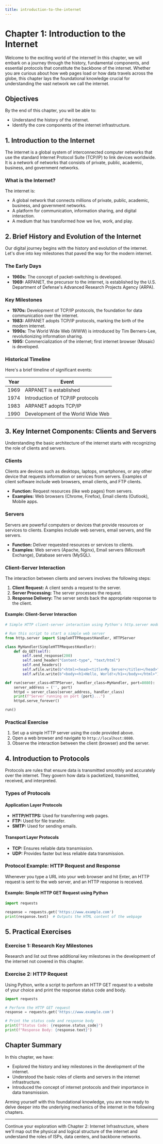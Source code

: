 ```yaml
---
title: introduction-to-the-internet
---
```


# Chapter 1: Introduction to the Internet

Welcome to the exciting world of the internet! In this chapter, we will embark on a journey through the history, fundamental components, and essential protocols that constitute the backbone of the internet. Whether you are curious about how web pages load or how data travels across the globe, this chapter lays the foundational knowledge crucial for understanding the vast network we call the internet.

## Objectives

By the end of this chapter, you will be able to:
- Understand the history of the internet.
- Identify the core components of the internet infrastructure.

## 1. Introduction to the Internet

The internet is a global system of interconnected computer networks that use the standard Internet Protocol Suite (TCP/IP) to link devices worldwide. It is a network of networks that consists of private, public, academic, business, and government networks.

### What is the Internet?

The internet is:
- A global network that connects millions of private, public, academic, business, and government networks.
- A platform for communication, information sharing, and digital interaction.
- A medium that has transformed how we live, work, and play.

## 2. Brief History and Evolution of the Internet

Our digital journey begins with the history and evolution of the internet. Let's dive into key milestones that paved the way for the modern internet.

### The Early Days

- **1960s:** The concept of packet-switching is developed.
- **1969:** ARPANET, the precursor to the internet, is established by the U.S. Department of Defense's Advanced Research Projects Agency (ARPA).

### Key Milestones

- **1970s:** Development of TCP/IP protocols, the foundation for data communication over the internet.
- **1983:** ARPANET adopts TCP/IP protocols, marking the birth of the modern internet.
- **1990s:** The World Wide Web (WWW) is introduced by Tim Berners-Lee, revolutionizing information sharing.
- **1995:** Commercialization of the internet; first internet browser (Mosaic) is developed.

### Historical Timeline

Here's a brief timeline of significant events:

| Year | Event |
|------|-------|
| 1969 | ARPANET is established |
| 1974 | Introduction of TCP/IP protocols |
| 1983 | ARPANET adopts TCP/IP |
| 1990 | Development of the World Wide Web |

## 3. Key Internet Components: Clients and Servers

Understanding the basic architecture of the internet starts with recognizing the role of clients and servers.

### Clients

Clients are devices such as desktops, laptops, smartphones, or any other device that requests information or services from servers. Examples of client software include web browsers, email clients, and FTP clients.

- **Function:** Request resources (like web pages) from servers.
- **Examples:** Web browsers (Chrome, Firefox), Email clients (Outlook), Mobile apps.

### Servers

Servers are powerful computers or devices that provide resources or services to clients. Examples include web servers, email servers, and file servers.

- **Function:** Deliver requested resources or services to clients.
- **Examples:** Web servers (Apache, Nginx), Email servers (Microsoft Exchange), Database servers (MySQL).

### Client-Server Interaction

The interaction between clients and servers involves the following steps:
1. **Client Request:** A client sends a request to the server.
2. **Server Processing:** The server processes the request.
3. **Response Delivery:** The server sends back the appropriate response to the client.

#### Example: Client-Server Interaction

```python
# Simple HTTP client-server interaction using Python's http.server module

# Run this script to start a simple web server
from http.server import SimpleHTTPRequestHandler, HTTPServer

class MyHandler(SimpleHTTPRequestHandler):
    def do_GET(self):
        self.send_response(200)
        self.send_header("Content-type", "text/html")
        self.end_headers()
        self.wfile.write(b"<html><head><title>My Server</title></head>")
        self.wfile.write(b"<body><h1>Hello, World!</h1></body></html>")

def run(server_class=HTTPServer, handler_class=MyHandler, port=8080):
    server_address = ('', port)
    httpd = server_class(server_address, handler_class)
    print(f"Server running on port {port}...")
    httpd.serve_forever()

run()
```

### Practical Exercise

1. Set up a simple HTTP server using the code provided above.
2. Open a web browser and navigate to `http://localhost:8080`.
3. Observe the interaction between the client (browser) and the server.

## 4. Introduction to Protocols

Protocols are rules that ensure data is transmitted smoothly and accurately over the internet. They govern how data is packetized, transmitted, received, and interpreted.

### Types of Protocols

#### Application Layer Protocols

- **HTTP/HTTPS:** Used for transferring web pages.
- **FTP:** Used for file transfer.
- **SMTP:** Used for sending emails.

#### Transport Layer Protocols

- **TCP:** Ensures reliable data transmission.
- **UDP:** Provides faster but less reliable data transmission.

### Protocol Example: HTTP Request and Response

Whenever you type a URL into your web browser and hit Enter, an HTTP request is sent to the web server, and an HTTP response is received. 

#### Example: Simple HTTP GET Request using Python

```python
import requests

response = requests.get('https://www.example.com')
print(response.text)  # Outputs the HTML content of the webpage
```

## 5. Practical Exercises

### Exercise 1: Research Key Milestones

Research and list out three additional key milestones in the development of the internet not covered in this chapter.

### Exercise 2: HTTP Request

Using Python, write a script to perform an HTTP GET request to a website of your choice and print the response status code and body.

```python
import requests

# Perform the HTTP GET request
response = requests.get('https://www.example.com')

# Print the status code and response body
print(f"Status Code: {response.status_code}")
print(f"Response Body: {response.text}")
```

## Chapter Summary

In this chapter, we have:
- Explored the history and key milestones in the development of the internet.
- Understood the basic roles of clients and servers in the internet infrastructure.
- Introduced the concept of internet protocols and their importance in data transmission.

Arming yourself with this foundational knowledge, you are now ready to delve deeper into the underlying mechanics of the internet in the following chapters.

---
Continue your exploration with Chapter 2: Internet Infrastructure, where we'll map out the physical and logical structure of the internet and understand the roles of ISPs, data centers, and backbone networks.
